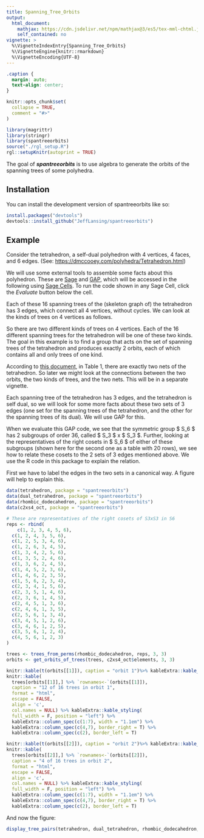 ```yaml
---
title: Spanning_Tree_Orbits
output: 
  html_document:
    mathjax: https://cdn.jsdelivr.net/npm/mathjax@3/es5/tex-mml-chtml.js
    self_contained: no
vignette: >
  %\VignetteIndexEntry{Spanning_Tree_Orbits}
  %\VignetteEngine{knitr::rmarkdown}
  %\VignetteEncoding{UTF-8}
---
```


```css
.caption {
  margin: auto;
  text-align: center;
}
```

```r
knitr::opts_chunk$set(
  collapse = TRUE,
  comment = "#>"
)
```

```r
library(magrittr)
library(stringr)
library(spantreeorbits)
source("./rgl_setup.R")
rgl::setupKnitr(autoprint = TRUE)
```

The goal of **_spantreeorbits_** is to use algebra to generate the orbits of the spanning trees of some polyhedra.

## Installation

You can install the development version of spantreeorbits like so:

``` r
install.packages("devtools")
devtools::install_github("JeffLansing/spantreeorbits")
```

## Example

Consider the tetrahedron, a self-dual polyhedron with 4 vertices, 4 faces, and 6 edges. (See: <https://dmccooey.com/polyhedra/Tetrahedron.html>)

We will use some external tools to assemble some facts about this polyhedron. These are [Sage](https://www.sagemath.org/) and [GAP](https://www.gap-system.org/), which will be accessed in the following using [Sage Cells](https://sagecell.sagemath.org/). To run the code shown in any Sage Cell, click the *Evaluate* button below the cell.


```{=html}
<div>
<script src="https://sagecell.sagemath.org/static/embedded_sagecell.js" data-external="1"></script>
<script>sagecell.makeSagecell({"inputLocation": ".sage"});</script>
<link rel="stylesheet" type="text/css" href="https://sagecell.sagemath.org/static/sagecell_embed.css"  data-external="1">
<div class="sage">
  <script type="text/x-sage">
tet = graphs.TetrahedralGraph()
tet.relabel({0:1,1:2,2:3,3:4})
st = tet.spanning_trees()
for i,t in enumerate(st):
    print(t.edges(labels=False))
  </script>
</div>
</div>
```


Each of these 16 spanning trees of the (skeleton graph of) the tetrahedron has 3 edges, which connect all 4 vertices, without cycles. We can look at the kinds of trees on 4 vertices as follows.

```{=html}
<div>
<script src="https://sagecell.sagemath.org/static/embedded_sagecell.js" data-external="1"></script>
<script>sagecell.makeSagecell({"inputLocation": ".sage"});</script>
<link rel="stylesheet" type="text/css" href="https://sagecell.sagemath.org/static/sagecell_embed.css"  data-external="1">
<div class="sage">
  <script type="text/x-sage">
t4 = graphs.trees(4)
for i,t in enumerate(t4):
    t.relabel({0:1,1:2,2:3,3:4})
    print(t.edges(labels=False))
  </script>
</div>
</div>
```

So there are two different kinds of trees on 4 vertices. Each of the 16 different spanning trees for the tetrahedron will be one of these two kinds. The goal in this example is to find a group that acts on the set of spanning trees of the tetrahedron and produces exactly 2 orbits, each of which contains all and only trees of one kind.

According to [this document](https://doi.org/10.1016/j.tcs.2024.114593), in Table 1, there are exactly two nets of the tetrahedron. So later we might look at the connections between the two orbits, the two kinds of trees, and the two nets. This will be in a separate vignette.

Each spanning tree of the tetrahedron has 3 edges, and the tetrahedron is self dual, so we will look for some more facts about these two sets of 3 edges (one set for the spanning trees of the tetrahedron, and the other for the spanning trees of its dual). We will use GAP for this.

```{=html}
<div>
<script src="https://sagecell.sagemath.org/static/embedded_sagecell.js" data-external="1"></script>
<div id="cell2">
<script type="text/x-sage">
s6 := SymmetricGroup(6);
ll6 := LowLayerSubgroups(s6,2);;Display(List(ll6, Order));
Print(StructureDescription(ll6[21]), ", ", StructureDescription(ll6[22]), "\n");
rc21 := RightTransversal(s6, ll6[21]);;
lrc := List(rc21, x -> ListPerm(x,6));;
for p in lrc do Print(p,"\n");; od;;
</script>
</div>
<script>
sagecell.makeSagecell({
inputLocation: '#cell2',
languages: ['gap'],
//Focus the editor
callback: function() {$('#cell2').find(".CodeMirror").get(0).CodeMirror.focus();}
});
</script>
</div>
```

When we evaluate this GAP code, we see that the symmetric group $ S_6 $ has 2 subgroups of order 36, called $ S_3 $ x $ S_3 $. Further, looking at the representatives of the right cosets in $ S_6 $ of either of these subgroups (shown here for the second one as a table with 20 rows), we see how to relate these cosets to the 2 sets of 3 edges mentioned above. We use the R code in this package to explain the relation. 

First we have to label the edges in the two sets in a canonical way. A figure will help to explain this.

```r
data(tetrahedron, package = "spantreeorbits")
data(dual_tetrahedron, package = "spantreeorbits")
data(rhombic_dodecahedron, package = "spantreeorbits")
data(c2xs4_oct, package = "spantreeorbits")

# These are representatives of the right cosets of S3xS3 in S6
reps <- rbind(
    c(1, 2, 3, 4, 5, 6),
  c(1, 2, 4, 3, 5, 6),
  c(1, 2, 5, 3, 4, 6),
  c(1, 2, 6, 3, 4, 5),
  c(1, 3, 4, 2, 5, 6),
  c(1, 3, 5, 2, 4, 6),
  c(1, 3, 6, 2, 4, 5),
  c(1, 4, 5, 2, 3, 6),
  c(1, 4, 6, 2, 3, 5),
  c(1, 5, 6, 2, 3, 4),
  c(2, 3, 4, 1, 5, 6),
  c(2, 3, 5, 1, 4, 6),
  c(2, 3, 6, 1, 4, 5),
  c(2, 4, 5, 1, 3, 6),
  c(2, 4, 6, 1, 3, 5),
  c(2, 5, 6, 1, 3, 4),
  c(3, 4, 5, 1, 2, 6),
  c(3, 4, 6, 1, 2, 5),
  c(3, 5, 6, 1, 2, 4),
  c(4, 5, 6, 1, 2, 3)
)
```

```r
trees <- trees_from_perms(rhombic_dodecahedron, reps, 3, 3)
orbits <- get_orbits_of_trees(trees, c2xs4_oct$elements, 3, 3)
```

```r
knitr::kable(t(orbits[[1]]), caption = "orbit 1")%>% kableExtra::kable_styling(full_width = F, position = "left")
knitr::kable(
  trees[orbits[[1]],] %>% `rownames<-`(orbits[[1]]),
  caption = "12 of 16 trees in orbit 1",
  format = "html",
  escape = FALSE,
  align = 'c',
  col.names = NULL) %>% kableExtra::kable_styling(
  full_width = F, position = "left") %>% 
  kableExtra::column_spec(c(1:7), width = "1.1em") %>% 
  kableExtra::column_spec(c(4,7), border_right = T) %>% 
  kableExtra::column_spec(c(2), border_left = T)
```

```r
knitr::kable(t(orbits[[2]]), caption = "orbit 2")%>% kableExtra::kable_styling(full_width = F, position = "left")
knitr::kable(
  trees[orbits[[2]],] %>% `rownames<-`(orbits[[2]]),
  caption = "4 of 16 trees in orbit 2",
  format = "html",
  escape = FALSE,
  align = 'c',
  col.names = NULL) %>% kableExtra::kable_styling(
  full_width = F, position = "left") %>% 
  kableExtra::column_spec(c(1:7), width = "1.1em") %>% 
  kableExtra::column_spec(c(4,7), border_right = T) %>% 
  kableExtra::column_spec(c(2), border_left = T)

```
   And now the figure:

```r
display_tree_pairs(tetrahedron, dual_tetrahedron, rhombic_dodecahedron, reps, orbits[[2]])

```


